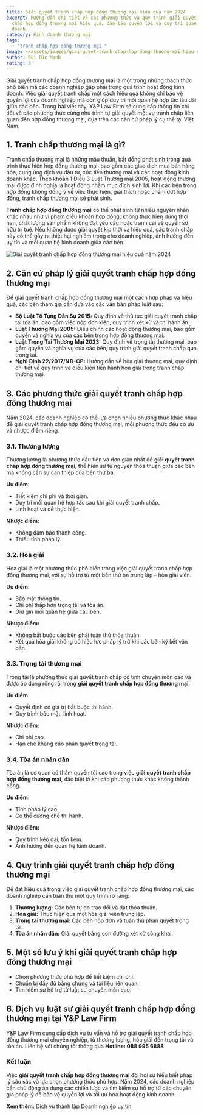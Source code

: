```yaml
---
title: Giải quyết tranh chấp hợp đồng thương mại hiệu quả năm 2024
excerpt: Hướng dẫn chi tiết về các phương thức và quy trình giải quyết tranh
  chấp hợp đồng thương mại hiệu quả, đảm bảo quyền lợi và duy trì quan hệ kinh
  doanh.
category: Kinh doanh thương mại
tags:
  - "tranh chấp hợp đồng thương mại "
image: ~/assets/images/giai-quyet-tranh-chap-hop-dong-thuong-mai-hieu-qua-2024.jpg
author: Bùi Đức Mạnh
rating: 5
---
```

Giải quyết tranh chấp hợp đồng thương mại là một trong những thách thức phổ biến mà các doanh nghiệp gặp phải trong quá trình hoạt động kinh doanh. Việc giải quyết tranh chấp một cách hiệu quả không chỉ bảo vệ quyền lợi của doanh nghiệp mà còn giúp duy trì mối quan hệ hợp tác lâu dài giữa các bên. Trong bài viết này, Y&P Law Firm sẽ cung cấp thông tin chi tiết về các phương thức cũng như trình tự giải quyết một vụ tranh chấp liên quan đến hợp đồng thương mại, dựa trên các căn cứ pháp lý cụ thể tại Việt Nam.

## 1. Tranh chấp thương mại là gì?

Tranh chấp thương mại là những mâu thuẫn, bất đồng phát sinh trong quá trình thực hiện hợp đồng thương mại, bao gồm các giao dịch mua bán hàng hóa, cung ứng dịch vụ đầu tư, xúc tiến thương mại và các hoạt động kinh doanh khác. Theo khoản 1 Điều 3 Luật Thương mại 2005, hoạt động thương mại được định nghĩa là hoạt động nhằm mục đích sinh lợi. Khi các bên trong hợp đồng không đồng ý về việc thực hiện, giải thích hoặc chấm dứt hợp đồng, tranh chấp thương mại sẽ phát sinh.

**Tranh chấp hợp đồng thương mại** có thể phát sinh từ nhiều nguyên nhân khác nhau như vi phạm điều khoản hợp đồng, không thực hiện đúng thời hạn, chất lượng sản phẩm không đạt yêu cầu hoặc tranh cãi về quyền sở hữu trí tuệ. Nếu không được giải quyết kịp thời và hiệu quả, các tranh chấp này có thể gây ra thiệt hại nghiêm trọng cho doanh nghiệp, ảnh hưởng đến uy tín và mối quan hệ kinh doanh giữa các bên.

![Giải quyết tranh chấp hợp đồng thương mại hiệu quả năm 2024](~/assets/images/giai-quyet-tranh-chap-hop-dong-thuong-mai-hieu-qua-nam-2025.jpg "Giải quyết tranh chấp hợp đồng thương mại hiệu quả năm 2024")

## 2. Căn cứ pháp lý giải quyết tranh chấp hợp đồng thương mại

Để giải quyết tranh chấp hợp đồng thương mại một cách hợp pháp và hiệu quả, các bên tham gia cần dựa vào các văn bản pháp luật sau:

* **Bộ Luật Tố Tụng Dân Sự 2015:** Quy định về thủ tục giải quyết tranh chấp tại tòa án, bao gồm việc nộp đơn kiện, quy trình xét xử và thi hành án.
* **Luật Thương Mại 2005:** Điều chỉnh các hoạt động thương mại, bao gồm quyền và nghĩa vụ của các bên trong hợp đồng thương mại.
* **Luật Trọng Tài Thương Mại 2023:** Quy định về trọng tài thương mại, bao gồm quyền và nghĩa vụ của các bên, quy trình giải quyết tranh chấp qua trọng tài.
* **Nghị Định 22/2017/NĐ-CP:** Hướng dẫn về hòa giải thương mại, quy định chi tiết về quy trình và điều kiện tiến hành hòa giải trong tranh chấp thương mại.

## 3. Các phương thức giải quyết tranh chấp hợp đồng thương mại

Năm 2024, các doanh nghiệp có thể lựa chọn nhiều phương thức khác nhau để giải quyết tranh chấp hợp đồng thương mại, mỗi phương thức đều có ưu và nhược điểm riêng.

### 3.1. Thương lượng

Thương lượng là phương thức đầu tiên và đơn giản nhất để **giải quyết tranh chấp hợp đồng thương mại**, thể hiện sự tự nguyện thỏa thuận giữa các bên mà không cần sự can thiệp của bên thứ ba.

**Ưu điểm:**

* Tiết kiệm chi phí và thời gian.
* Duy trì mối quan hệ hợp tác sau khi giải quyết tranh chấp.
* Linh hoạt và dễ thực hiện.

**Nhược điểm:**

* Không đảm bảo thành công.
* Thiếu tính pháp lý.

### 3.2. Hòa giải

Hòa giải là một phương thức phổ biến trong việc giải quyết tranh chấp hợp đồng thương mại, với sự hỗ trợ từ một bên thứ ba trung lập – hòa giải viên.

**Ưu điểm:**

* Bảo mật thông tin.
* Chi phí thấp hơn trọng tài và tòa án.
* Giữ gìn mối quan hệ giữa các bên.

**Nhược điểm:**

* Không bắt buộc các bên phải tuân thủ thỏa thuận.
* Kết quả hòa giải không có hiệu lực pháp lý trừ khi các bên ký kết văn bản.

### 3.3. Trọng tài thương mại

Trọng tài là phương thức giải quyết tranh chấp có tính chuyên môn cao và được áp dụng rộng rãi trong **giải quyết tranh chấp hợp đồng thương mại**.

**Ưu điểm:**

* Quyết định có giá trị bắt buộc thi hành.
* Quy trình bảo mật, linh hoạt.

**Nhược điểm:**

* Chi phí cao.
* Hạn chế kháng cáo phán quyết trọng tài.

### 3.4. Tòa án nhân dân

Tòa án là cơ quan có thẩm quyền tối cao trong việc **giải quyết tranh chấp hợp đồng thương mại**, đặc biệt là khi các phương thức khác không thành công.

**Ưu điểm:**

* Tính pháp lý cao.
* Có thể cưỡng chế thi hành.

**Nhược điểm:**

* Quy trình kéo dài, tốn kém.
* Ảnh hưởng đến quan hệ kinh doanh.

## 4. Quy trình giải quyết tranh chấp hợp đồng thương mại

Để đạt hiệu quả trong việc giải quyết tranh chấp hợp đồng thương mại, các doanh nghiệp cần tuân thủ một quy trình rõ ràng:

1. **Thương lượng:** Các bên tự do trao đổi và đạt thỏa thuận.
2. **Hòa giải:** Thực hiện qua một hòa giải viên trung lập.
3. **Trọng tài thương mại:** Các bên nộp đơn và tuân thủ phán quyết trọng tài.
4. **Tòa án nhân dân:** Giải quyết bằng con đường xét xử công khai.

## 5. Một số lưu ý khi giải quyết tranh chấp hợp đồng thương mại

* Chọn phương thức phù hợp để tiết kiệm chi phí.
* Chuẩn bị đầy đủ bằng chứng và tài liệu liên quan.
* Tìm kiếm sự hỗ trợ từ luật sư chuyên môn cao.

## 6. Dịch vụ luật sư giải quyết tranh chấp hợp đồng thương mại tại Y&P Law Firm

Y&P Law Firm cung cấp dịch vụ tư vấn và hỗ trợ giải quyết tranh chấp hợp đồng thương mại chuyên nghiệp, từ thương lượng, hòa giải đến trọng tài và tòa án. Liên hệ với chúng tôi thông qua **Hotline: 088 995 6888**

### Kết luận

Việc **giải quyết tranh chấp hợp đồng thương mại** đòi hỏi sự hiểu biết pháp lý sâu sắc và lựa chọn phương thức phù hợp. Năm 2024, các doanh nghiệp cần chủ động áp dụng các chiến lược và tìm kiếm sự hỗ trợ từ các chuyên gia pháp lý để bảo vệ quyền lợi và tối ưu hóa hoạt động kinh doanh.

**Xem thêm:** [Dịch vụ thành lập Doanh nghiệp uy tín](https://yplawfirm.vn/phap-ly/dich-vu-thanh-lap-doanh-nghiep-uy-tin)
